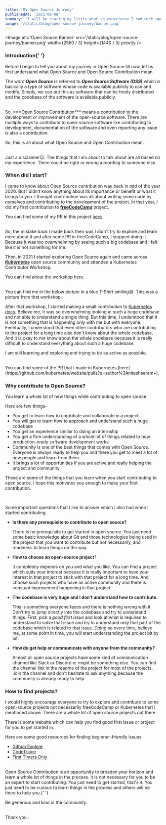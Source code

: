 ---
title: 'My Open Source Journey'
publishedAt: '2021-09-08'
summary: 'I will be sharing my little what so experience I had with open source contributions till now,  and answered few questions like should you be contributing, what all you can learn in the process, how to get started, and all those things to help you learn a little about open source contribution'
image: '/static/blog/open-source-journey/banner.png'
---

<Image
	alt='Open Source Banner'
	src='/static/blog/open-source-journey/banner.png'
	width={2560 / 3}
	height={1440 / 3}
	priority
/>
### Introduction{' '}

Before I begin to tell you about my journey in Open Source till now, let us
first understand what Open Source and Open Source Contribution mean.

The word **_Open Source_** is referred to **_Open Source Software (OSS)_** which is basically a type of software whose code is available publicly to use and modify. Simply, we can put this as software that can be freely distributed and the codebase of the software is available publicly.

<br />
So, ***Open Source Contribution*** means a contribution to the development or improvement
of the open-source software. There are multiple ways to contribute to open-source
software like contributing to development, documentation of the software and even
reporting any issue is also a contribution.

So, this is all about what Open Source and Open Contribution mean.

<br />
Just a disclaimer😉. The things that I am about to talk about are all based on my
experience. There could be right or wrong according to someone else.

### When did I start?

I came to know about Open Source contribution way back in mid of the year 2020. But I didn't know anything about its importance or benefit or what it brings to you. I thought contribution was all about writing some code by ourselves and contributing to the development of the project. In that year, I did my first contribution to [**freeCodeCamp**](https://www.freecodecamp.org/) project.

You can find some of my PR in this project [here](https://github.com/freeCodeCamp/freeCodeCamp/pulls?q=is%3Apr+author%3Aniteshseram).

<br />
So, the mistake back I made back then was I didn't try to explore and learn more
about it and after some PR in freeCodeCamp, I stopped doing it. Because it was too
overwhelming by seeing such a big codebase and I felt like it is not something for
me.

Then, in 2021 I started exploring Open Source again and came across [**_Kubernetes_**](https://kubernetes.io) open source community and attended a Kubernetes Contributor Workshop.

You can find about the workshop [here](https://github.com/kubernetes-sigs/contributor-playground/tree/master/india/kcd-blr-2021).

<br />
You can find me in the below picture in a blue T-Shirt smiling😅. This was a picture
from that workshop.

<br />
<CImage
	alt='Workshop Picture'
	src='/static/blog/open-source-journey/workshop.jpg'
	width={3544 / 4}
	height={2026 / 4}
/>

After that workshop, I started making a small contribution to [Kubernetes docs](https://github.com/kubernetes/website). Believe me, It was so overwhelming looking at such a huge codebase and not able to understand a single thing. But this time, I understood that it is not something that is happening only with me but with everyone. Eventually, I understood that even other contributors who are contributing to the project for a long time also don't know about the whole codebase. And it is okay to not know about the whole codebase because it is really difficult to understand everything about such a huge codebase.

I am still learning and exploring and trying to be as active as possible.

<br />
You can find some of the PR that I made in Kubernetes [here](https://github.com/kubernetes/website/pulls?q=author%3Aniteshseram+).

### Why contribute to Open Source?

You learn a whole lot of new things while contributing to open source.

Here are few things-

- You get to learn how to contribute and collaborate in a project
- You will get to learn how to approach and understand such a huge codebase
- You get an experience similar to doing an internship
- You get a firm understanding of a whole lot of things related to how production-ready software development works
- Community is one of the best things that comes with Open Source. Everyone is always ready to help you and there you get to meet a lot of new people and learn from them.
- It brings a lot of opportunities if you are active and really helping the project and community

These are some of the things that you learn when you start contributing to open source. I hope this motivates you enough to make your first contribution.

<br />

Some important questions that I like to answer which I also had when I started contributing.

- **Is there any prerequisite to contribute to open source?**

  There is no prerequisite to get started in open source. You just need some basic knowledge about Git and those technologies being used in the project that you want to contribute but not necessarily, and readiness to learn things on the way.

- **How to choose an open-source project**?

  It completely depends on you and what you like. You can find a project which suits your interest because it is really important to have your interest in that project to stick with that project for a long time. And choose such projects who have an active community and there is constant improvement happening in that project.

- **The codebase is very huge and I don't understand how to contribute.**

  This is something everyone faces and there is nothing wrong with it. Don't try to jump directly into the codebase and try to understand things. First, pick a _good first issue_ and look at what is required to understand to solve that issue and try to understand only that part of the codebase which is related to that issue. Doing so every time, believe me, at some point in time, you will start understanding the project bit by bit.

- **How do get help or communicate with anyone from the community?**

  Almost all open source projects have some kind of communication channel like Slack or Discord or might be something else. You can find the channel link in the readme of the project for most of the projects. Join the channel and don't hesitate to ask anything because the community is already ready to help.

### How to find projects?

I would highly encourage everyone to try to explore and contribute to some open-source projects not necessarily freeCodeCamp or Kubernetes that I mentioned above. There are a whole lot of open source projects out there.

There is some website which can help you find good first issue or project for you to get started in.

Here are some good resources for finding beginner-friendly issues:

- [Github Explore](https://github.com/explore)
- [CodeTriage](https://www.codetriage.com)
- [First Timers Only](https://www.firsttimersonly.com)

<br />
Open Source Contribution is an opportunity to broaden your horizon and learn a whole
lot of things in the process. It is not necessary for you to be an expert to start
contributing. You just need to get started, that's it. You just need to be curious
to learn things in the process and others will be there to help you.{' '}

Be generous and kind in the community.

<br />
Thank you .
